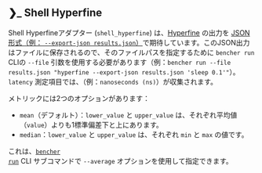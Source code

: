 ## ❯_️ Shell Hyperfine

Shell Hyperfineアダプター (`shell_hyperfine`) は、[Hyperfine](https://github.com/sharkdp/hyperfine) の出力を [JSON形式（例： `--export-json results.json`）](https://github.com/sharkdp/hyperfine/tree/master/scripts#example)で期待しています。このJSON出力はファイルに保存されるので、そのファイルパスを指定するために `bencher run` CLIの `--file` 引数を使用する必要があります（例：`bencher run --file results.json "hyperfine --export-json results.json 'sleep 0.1'"`）。
`latency` 測定項目では、（例：`nanoseconds (ns)`）が収集されます。

メトリックには2つのオプションがあります：
- `mean`（デフォルト）：`lower_value` と `upper_value` は、それぞれ平均値（`value`）よりも1標準偏差下と上にあります。
- `median`：`lower_value` と `upper_value` は、それぞれ `min` と `max` の値です。

これは、<code><a href="/ja/docs/explanation/bencher-run/">bencher run</a></code> CLI サブコマンドで `--average` オプションを使用して指定できます。